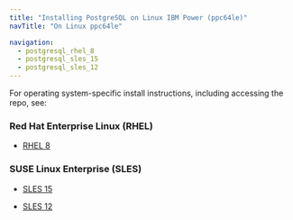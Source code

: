 ```yaml
---
title: "Installing PostgreSQL on Linux IBM Power (ppc64le)"
navTitle: "On Linux ppc64le"

navigation:
  - postgresql_rhel_8
  - postgresql_sles_15
  - postgresql_sles_12
---
```


For operating system-specific install instructions, including accessing the repo, see:

### Red Hat Enterprise Linux (RHEL)

- [RHEL 8](postgresql_rhel_8)

### SUSE Linux Enterprise (SLES)

- [SLES 15](postgresql_sles_15)

- [SLES 12](postgresql_sles_12)
